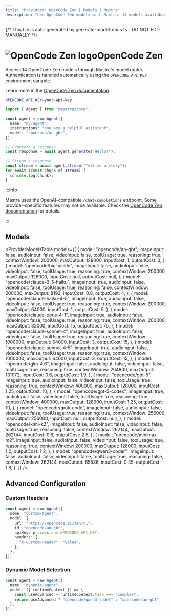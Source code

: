 ```yaml
---
title: "Providers: OpenCode Zen | Models | Mastra"
description: "Use OpenCode Zen models with Mastra. 14 models available."
---
```


{/* This file is auto-generated by generate-model-docs.ts - DO NOT EDIT MANUALLY */}


# <img src="https://models.dev/logos/opencode.svg" alt="OpenCode Zen logo" className="inline w-8 h-8 mr-2 align-middle dark:invert dark:brightness-0 dark:contrast-200" />OpenCode Zen

Access 14 OpenCode Zen models through Mastra's model router. Authentication is handled automatically using the `OPENCODE_API_KEY` environment variable.

Learn more in the [OpenCode Zen documentation](https://opencode.ai/docs/zen).

```bash
OPENCODE_API_KEY=your-api-key
```

```typescript
import { Agent } from "@mastra/core";

const agent = new Agent({
  name: "my-agent",
  instructions: "You are a helpful assistant",
  model: "opencode/an-gbt",
});

// Generate a response
const response = await agent.generate("Hello!");

// Stream a response
const stream = await agent.stream("Tell me a story");
for await (const chunk of stream) {
  console.log(chunk);
}
```

:::info

Mastra uses the OpenAI-compatible `/chat/completions` endpoint. Some provider-specific features may not be available. Check the [OpenCode Zen documentation](https://opencode.ai/docs/zen) for details.

:::

## Models

<ProviderModelsTable
  models={[
    {
      model: "opencode/an-gbt",
      imageInput: false,
      audioInput: false,
      videoInput: false,
      toolUsage: true,
      reasoning: true,
      contextWindow: 200000,
      maxOutput: 128000,
      inputCost: 1,
      outputCost: 3,
    },
    {
      model: "opencode/big-pickle",
      imageInput: false,
      audioInput: false,
      videoInput: false,
      toolUsage: true,
      reasoning: true,
      contextWindow: 200000,
      maxOutput: 128000,
      inputCost: null,
      outputCost: null,
    },
    {
      model: "opencode/claude-3-5-haiku",
      imageInput: true,
      audioInput: false,
      videoInput: false,
      toolUsage: true,
      reasoning: false,
      contextWindow: 200000,
      maxOutput: 8192,
      inputCost: 0.8,
      outputCost: 4,
    },
    {
      model: "opencode/claude-haiku-4-5",
      imageInput: true,
      audioInput: false,
      videoInput: false,
      toolUsage: true,
      reasoning: true,
      contextWindow: 200000,
      maxOutput: 64000,
      inputCost: 1,
      outputCost: 5,
    },
    {
      model: "opencode/claude-opus-4-1",
      imageInput: true,
      audioInput: false,
      videoInput: false,
      toolUsage: true,
      reasoning: true,
      contextWindow: 200000,
      maxOutput: 32000,
      inputCost: 15,
      outputCost: 75,
    },
    {
      model: "opencode/claude-sonnet-4",
      imageInput: true,
      audioInput: false,
      videoInput: false,
      toolUsage: true,
      reasoning: true,
      contextWindow: 1000000,
      maxOutput: 64000,
      inputCost: 3,
      outputCost: 15,
    },
    {
      model: "opencode/claude-sonnet-4-5",
      imageInput: true,
      audioInput: false,
      videoInput: false,
      toolUsage: true,
      reasoning: true,
      contextWindow: 1000000,
      maxOutput: 64000,
      inputCost: 3,
      outputCost: 15,
    },
    {
      model: "opencode/glm-4.6",
      imageInput: false,
      audioInput: false,
      videoInput: false,
      toolUsage: true,
      reasoning: true,
      contextWindow: 204800,
      maxOutput: 131072,
      inputCost: 0.6,
      outputCost: 1.9,
    },
    {
      model: "opencode/gpt-5",
      imageInput: true,
      audioInput: false,
      videoInput: false,
      toolUsage: true,
      reasoning: true,
      contextWindow: 400000,
      maxOutput: 128000,
      inputCost: 1.25,
      outputCost: 10,
    },
    {
      model: "opencode/gpt-5-codex",
      imageInput: true,
      audioInput: false,
      videoInput: false,
      toolUsage: true,
      reasoning: true,
      contextWindow: 400000,
      maxOutput: 128000,
      inputCost: 1.25,
      outputCost: 10,
    },
    {
      model: "opencode/grok-code",
      imageInput: false,
      audioInput: false,
      videoInput: false,
      toolUsage: true,
      reasoning: true,
      contextWindow: 256000,
      maxOutput: 256000,
      inputCost: null,
      outputCost: null,
    },
    {
      model: "opencode/kimi-k2",
      imageInput: false,
      audioInput: false,
      videoInput: false,
      toolUsage: true,
      reasoning: false,
      contextWindow: 262144,
      maxOutput: 262144,
      inputCost: 0.6,
      outputCost: 2.5,
    },
    {
      model: "opencode/minimax-m2",
      imageInput: false,
      audioInput: false,
      videoInput: false,
      toolUsage: true,
      reasoning: true,
      contextWindow: 200000,
      maxOutput: 128000,
      inputCost: 1.2,
      outputCost: 1.2,
    },
    {
      model: "opencode/qwen3-coder",
      imageInput: false,
      audioInput: false,
      videoInput: false,
      toolUsage: true,
      reasoning: false,
      contextWindow: 262144,
      maxOutput: 65536,
      inputCost: 0.45,
      outputCost: 1.8,
    },
  ]}
/>

## Advanced Configuration

### Custom Headers

```typescript
const agent = new Agent({
  name: "custom-agent",
  model: {
    url: "https://opencode.ai/zen/v1",
    id: "opencode/an-gbt",
    apiKey: process.env.OPENCODE_API_KEY,
    headers: {
      "X-Custom-Header": "value",
    },
  },
});
```

### Dynamic Model Selection

```typescript
const agent = new Agent({
  name: "dynamic-agent",
  model: ({ runtimeContext }) => {
    const useAdvanced = runtimeContext.task === "complex";
    return useAdvanced ? "opencode/qwen3-coder" : "opencode/an-gbt";
  },
});
```
